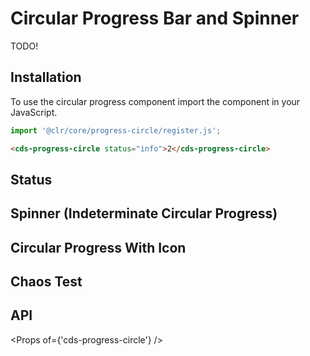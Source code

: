 
<Meta title="Components/Circular Progress/Getting Started" />

# Circular Progress Bar and Spinner

TODO!

## Installation

To use the circular progress component import the component in your JavaScript.

```typescript
import '@clr/core/progress-circle/register.js';
```

```html
<cds-progress-circle status="info">2</cds-progress-circle>
```

## Status

<Preview>
  <Story id="components-circular-progress-stories--status" />
</Preview>

## Spinner (Indeterminate Circular Progress)

<Preview>
  <Story id="components-circular-progress-stories--spinner" />
</Preview>

## Circular Progress With Icon

<Preview>
  <Story id="components-circular-progress-stories--with-icon" />
</Preview>

## Chaos Test

<Preview>
  <Story id="components-circular-progress-stories--chaos" />
</Preview>

## API

<Props of={'cds-progress-circle'} />
